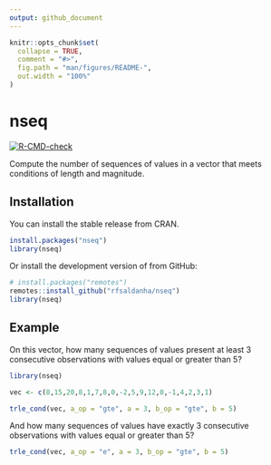 ```yaml
---
output: github_document
---
```


<!-- README.md is generated from README.Rmd. Please edit that file -->

```r
knitr::opts_chunk$set(
  collapse = TRUE,
  comment = "#>",
  fig.path = "man/figures/README-",
  out.width = "100%"
)
```

# nseq

<!-- badges: start -->
[![R-CMD-check](https://github.com/rfsaldanha/nseq/actions/workflows/R-CMD-check.yaml/badge.svg)](https://github.com/rfsaldanha/nseq/actions/workflows/R-CMD-check.yaml)
<!-- badges: end -->

Compute the number of sequences of values in a vector that meets conditions of length and magnitude.

## Installation

You can install the stable release from CRAN.

``` r
install.packages("nseq")
library(nseq)
```
Or install the development version of from GitHub:

``` r
# install.packages("remotes")
remotes::install_github("rfsaldanha/nseq")
library(nseq)
```

## Example

On this vector, how many sequences of values present at least 3 consecutive observations with values equal or greater than 5?

```r
library(nseq)

vec <- c(8,15,20,8,1,7,8,0,-2,5,9,12,0,-1,4,2,3,1)

trle_cond(vec, a_op = "gte", a = 3, b_op = "gte", b = 5)
```

And how many sequences of values have exactly 3 consecutive observations with values equal or greater than 5?

```r
trle_cond(vec, a_op = "e", a = 3, b_op = "gte", b = 5)
```

